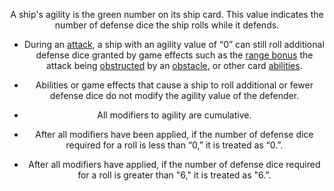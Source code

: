 <Header title="AGILITY" version="1.4.6" />

A ship's agility is the green number on its ship card. This value
indicates the number of defense dice the ship rolls while it defends.

<ImgText
  src="/images/Agility_ship_value.webp"
  alt="Agility"
  text="Agility Value on a Ship Card."
/>

- During an [attack](/article/Attack), a ship with an agility value of “0” can still
  roll additional defense dice granted by game effects such as the [range bonus](/article/Range_Bouns)
  the attack being [obstructed](/article/Obstructed) by an [obstacle](/article/Obstacles), or other card [abilities](/article/Abilities).

- Abilities or game effects that cause a ship to roll additional or fewer
  defense dice do not modify the agility value of the defender.

- All modifiers to agility are cumulative.

- After all modifiers have been applied, if the number of defense dice
  required for a roll is less than “0,” it is treated as “0.”.

- After all modifiers have applied, if the number of defense dice required for
  a roll is greater than "6," it is treated as "6.".
